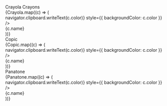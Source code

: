 
<Meta title="Color Swatches" />

<Title>Color Swatches</Title>

<Anchor storyId="crayola">
  <Subheading>Crayola Crayons</Subheading>
</Anchor>

<div
  className="grid gap-2 grid-flow-row"
  style={{ gridTemplateColumns: "repeat(auto-fill, 8rem)" }}
>
  {Crayola.map((c) => (
    <div key={"crayola" + c.color} className="flex flex-col items-center gap-1">
      <div
        className="w-16 h-12 rounded-sm outline outline-dimmed cursor-pointer"
        onClick={() => navigator.clipboard.writeText(c.color)}
        style={{ backgroundColor: c.color }}
      />
      <div className="!text-xs">{c.name}</div>
    </div>
  ))}
</div>

<Anchor storyId="copic">
  <Subheading>Copic</Subheading>
</Anchor>

<div
  className="grid gap-2 grid-flow-row"
  style={{ gridTemplateColumns: "repeat(auto-fill, 8rem)" }}
>
  {Copic.map((c) => (
    <div key={"copic" + c.color} className="flex flex-col items-center gap-1">
      <div
        className="w-16 h-12 rounded-sm outline outline-dimmed cursor-pointer"
        onClick={() => navigator.clipboard.writeText(c.color)}
        style={{ backgroundColor: c.color }}
      />
      <div className="!text-xs">{c.name}</div>
    </div>
  ))}
</div>

<Anchor storyId="panatone">
  <Subheading>Panatone</Subheading>
</Anchor>

<div
  className="grid gap-2 grid-flow-row"
  style={{ gridTemplateColumns: "repeat(auto-fill, 8rem)" }}
>
  {Panatone.map((c) => (
    <div
      key={"panatone" + c.color}
      className="flex flex-col items-center gap-1"
    >
      <div
        className="w-16 h-12 rounded-sm outline outline-dimmed cursor-pointer"
        onClick={() => navigator.clipboard.writeText(c.color)}
        style={{ backgroundColor: c.color }}
      />
      <div className="!text-xs">{c.name}</div>
    </div>
  ))}
</div>
